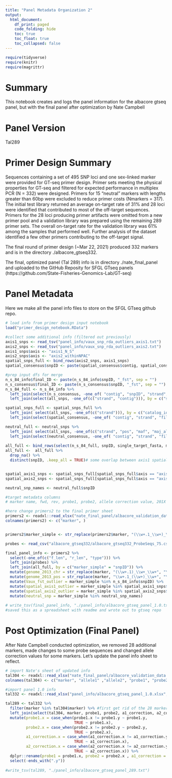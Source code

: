 ```yaml
---
title: "Panel Metadata Organization 2"
output:
  html_document:
    df_print: paged
    code_folding: hide
    toc: true
    toc_float: true
    toc_collapsed: false
---
```


```r
require(tidyverse)
require(knitr)
require(magrittr)
```

# Summary

This notebook creates and logs the panel information for the albacore gtseq panel, but with the final panel after optimization by Nate Campbell

# Panel Version

Tal289

# Primer Design Summary

Sequences containing a set of 495 SNP loci and one sex-linked marker were provided for GT-seq primer design. Primer sets meeting the physical properties for GT-seq and filtered for expected performance in multiplex PCR (N = 332) were designed. Primers for 15 “neutral” markers with lengths greater than 60bp were excluded to reduce primer costs (Nmarkers = 317). The initial test library returned an average on-target rate of 31% and 28 loci were identified that contributed to most of the off-target sequences. Primers for the 28 loci producing primer artifacts were omitted from a new primer pool and a validation library was prepared using the remaining 289 primer sets. The overall on-target rate for the validation library was 61% among the samples that performed well. Further analysis of the dataset identified a few other primers contributing to the off-target signal. 

The final round of primer design (~Mar 22, 2021) produced 332 markers and is in the directory ./albacore_gtseq332. 

The final, optimized panel (Tal 289) info is in directory ./nate_final_panel and uploaded to the GitHub Reposity for SFGL GTseq panels (https://github.com/State-Fisheries-Genomics-Lab/GT-seq) 



# Panel Metadata

Here we make all the panel info files to store on the SFGL GTseq github repo.

```r
# load info from primer design input notebook
load("primer_design_notebook.RData")

#collect some additional info (filtered out previously)
axis1_snps <- read_tsv("panel_info/vaux_snp_rda_outliers_axis1.txt")
axis2_snps <- read_tsv("panel_info/vaux_snp_rda_outliers_axis2.txt")
axis1_snps$axis <- "axis1_N_S"
axis2_snps$axis <- "axis2_withinNPAC"
spatial_snps_full <- bind_rows(axis2_snps, axis1_snps)
spatial_consensus$snpID <- paste(spatial_consensus$contig, spatial_consensus$pos, sep= "_")

#prep input dfs for merge
n_s_84_info$final_ID <- paste(n_s_84_info$snpID, "_fst", sep = "")
n_s_consensus$final_ID <- paste(n_s_consensus$snpID, "_fst", sep = "")
n_s_84_full <- n_s_84_info %>%
  left_join(select(n_s_consensus, -one_of( "contig", "snpID", "strand", "final_ID", "filter")), by = c("stacks_catalog_number" = "stacks_catalog_number")) %>%
  left_join(select(all_snps, -one_of(c("strand", "contig"))), by = c("snpID" = "snpID"))

spatial_snps_full <- spatial_snps_full %>%
  left_join( select(all_snps, -one_of(c("strand"))), by = c("catalog_id" = "catalog_id", "catalog_snp_pos" = "catalog_pos")) %>%
  left_join(select(spatial_consensus, -one_of( "contig", "strand", "filter", "axis", "pos", "catalog_snp_pos", "snpID" )), by = c("catalog_id" = "catalog_id"))

neutral_full <- neutral_snps %>%
  left_join( select(all_snps, -one_of(c("strand", "pos", "maf", "maj_allele", "contig"))), by = c("catalog_id" = "catalog_id", "catalog_snp_pos" = "catalog_pos")) %>%
  left_join(select(neutral_consensus, -one_of( "contig", "strand", "filter", "pos", "catalog_snp_pos", "snpID" )), by = c("catalog_id" = "catalog_id"))
  
all_full <- bind_rows(select(n_s_84_full, snpID, single_target_fasta, maf), select(spatial_snps_full, snpID, single_target_fasta, maf), select(neutral_full, snpID, single_target_fasta, maf))
all_full <-  all_full %>%
  drop_na() %>%
  distinct(snpID, .keep_all = TRUE)# some overlap between axis1 spatial and fst snps means the input data is missing for some axis1 snps, but it will be there for same snp under fst, #also some duplicates because 3 SNPs are top outliers in both spatial axes


spatial_axis1_snps <- spatial_snps_full[spatial_snps_full$axis == "axis1_N_S", 15]
spatial_axis2_snps <- spatial_snps_full[spatial_snps_full$axis == "axis2_withinNPAC", 15]

neutral_snp_names <- neutral_full$snpID

#target metadata columns
# marker name, fwd, rev, probe1, probe2, allele correction value, 201X genome chr, 201x genome pos, vaux_fst_snp, spatial_snp axis 1, spatial snp axis2, neutral snp, radtag consensus (with masked variants), target SNP MAF

#here change primers2 to the final primer sheet
primers2 <- readxl::read_xlsx("nate_final_panel/albacore_validation_data.xlsx", sheet = 3, col_names = FALSE)
colnames(primers2) <- c("marker", )


primers2$marker_simple <- str_replace(primers2$marker, "(\\w+.1_\\w+)_\\w+", "\\1")

probes <- read_csv("albacore_gtseq332/albacore_gtseq332_ProbeSeqs_75.csv", col_names = c("marker", "allele1", "allele2","probe1", "probe2", "fwd_primer","a1_correction", "a2_correction"))

final_panel_info <- primers2 %>%
  select(-one_of(c("f_len", "r_len", "type"))) %>%
  left_join(probes) %>%
  left_join(all_full, by = c("marker_simple" = "snpID")) %>%
  mutate(genome_2013_chr = str_replace(marker, "(\\w+.1)_\\w+_\\w+", "\\1" )) %>%
  mutate(genome_2013_pos = str_replace(marker, "\\w+.1_(\\w+)_\\w+", "\\1" )) %>%
  mutate(Vaux_fst_outlier = marker_simple %in% n_s_84_info$snpID) %>%
  mutate(spatial_axis1_outlier = marker_simple %in% spatial_axis1_snps$snpID) %>%
  mutate(spatial_axis2_outlier = marker_simple %in% spatial_axis2_snps$snpID) %>%
  mutate(neutral_snp = marker_simple %in% neutral_snp_names)
  
# write_tsv(final_panel_info, "./panel_info/albacore_gtseq_panel_1.0.txt")
#saved this as a spreadsheet with readme and wrote out to gtseq repo
```

# Post Optimization (Final Panel)

After Nate Campbell conducted optimization, we removed 28 additional markers, made changes to some probe sequences and changed allele correction values for some markers. Let's update the panel info sheet to reflect.

```r
# import Nate's sheet of updated info
tal304 <- readxl::read_xlsx("nate_final_panel/albacore_validation_data.xlsx", sheet = 3, col_names = FALSE)
colnames(tal304) <- c("marker", "allele1" ,"allele2", "probe1", "probe2", "fwd_primer",   "a1_correction" ,     "a2_correction"    )

#import panel 1.0 info
tal332 <- readxl::read_xlsx("panel_info/albacore_gtseq_panel_1.0.xlsx", sheet = 1)

tal289 <- tal332 %>%
  filter(marker %in% tal304$marker) %>% #first get rid of the 28 markers that NAte eliminated
  left_join(select(tal304, marker, probe1, probe2, a1_correction, a2_correction), by = c("marker" = "marker")) %>% #then update with new info
  mutate(probe1.x = case_when(probe1.x != probe1.y ~ probe1.y,
                              TRUE ~ probe1.x),
         probe2.x = case_when(probe2.x != probe2.y ~ probe2.y,
                              TRUE ~ probe2.x),
         a1_correction.x = case_when(a1_correction.x != a1_correction.y ~ a1_correction.y,
                              TRUE ~ a1_correction.x),
         a2_correction.x = case_when(a2_correction.x != a2_correction.y ~ a2_correction.y,
                              TRUE ~ a2_correction.x)) %>%
  dplyr::rename(probe1 = probe1.x, probe2 = probe2.x , a1_correction = a1_correction.x, a2_correction = a2_correction.x) %>%
  select(-ends_with(".y"))
              
#write_tsv(tal289, "./panel_info/albacore_gtseq_panel_289.txt")

```

